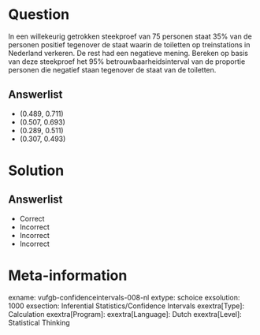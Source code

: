Question
========
  
In een willekeurig getrokken steekproef van 75 personen staat 35% van de personen positief tegenover de staat waarin de toiletten op treinstations in Nederland verkeren. De rest had een negatieve mening. Bereken op basis van deze steekproef het 95% betrouwbaarheidsinterval van de proportie personen die negatief staan tegenover de staat van de toiletten.

Answerlist
----------
* (0.489,   0.711)
* (0.507,   0.693)
* (0.289,   0.511)
* (0.307,   0.493)

Solution
========

Answerlist
----------
* Correct
* Incorrect
* Incorrect
* Incorrect

Meta-information
================

exname: vufgb-confidenceintervals-008-nl
extype: schoice
exsolution: 1000
exsection: Inferential Statistics/Confidence Intervals
exextra[Type]: Calculation
exextra[Program]: 
exextra[Language]: Dutch
exextra[Level]: Statistical Thinking
